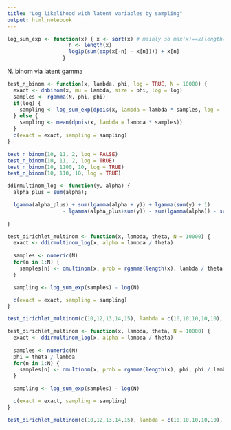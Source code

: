 ---
title: "Log likelihood with latent variables by sampling"
output: html_notebook
---

```{r}
log_sum_exp <- function(x) { x <- sort(x) # mainly so max(x)==x[length(x)]
                    n <- length(x)
                    log1p(sum(exp(x[-n] - x[n]))) + x[n]
                  }
```

N. binom via latent gamma

```{r}
test_n_binom <- function(x, lambda, phi, log = TRUE, N = 10000) {
  exact <- dnbinom(x, mu = lambda, size = phi, log = log)
  samples <- rgamma(N, phi, phi)
  if(log) {
    sampling <- log_sum_exp(dpois(x, lambda = lambda * samples, log = TRUE)) - log(N)
  } else {
    sampling <- mean(dpois(x, lambda = lambda * samples))
  }
  c(exact = exact, sampling = sampling)
}

test_n_binom(10, 11, 2, log = FALSE)
test_n_binom(10, 11, 2, log = TRUE)
test_n_binom(10, 1100, 10, log = TRUE)
test_n_binom(10, 110, 10, log = TRUE)
```


```{r}
ddirmultinom_log <- function(y, alpha) {
  alpha_plus = sum(alpha);

  lgamma(alpha_plus) + sum(lgamma(alpha + y)) + lgamma(sum(y) + 1)
                  - lgamma(alpha_plus+sum(y)) - sum(lgamma(alpha)) - sum(lgamma(y + 1))
  
}

test_dirichlet_multinom <- function(x, lambda, theta, N = 10000) {
  exact <- ddirmultinom_log(x, alpha = lambda / theta)
  
  samples <- numeric(N)
  for(n in 1:N) {
    samples[n] <- dmultinom(x, prob = rgamma(length(x), lambda / theta, 1 / theta), log = TRUE)
  }

  sampling <- log_sum_exp(samples) - log(N)

  c(exact = exact, sampling = sampling)
}

test_dirichlet_multinom(c(10,12,13,14,15), lambda = c(10,10,10,10,10), theta = 1)
```

```{r}

test_dirichlet_multinom <- function(x, lambda, theta, N = 10000) {
  exact <- ddirmultinom_log(x, alpha = lambda / theta)
  
  samples <- numeric(N)
  phi = theta / lambda
  for(n in 1:N) {
    samples[n] <- dmultinom(x, prob = rgamma(length(x), phi, phi / lambda), log = TRUE)
  }

  sampling <- log_sum_exp(samples) - log(N)

  c(exact = exact, sampling = sampling)
}

test_dirichlet_multinom(c(10,12,13,14,15), lambda = c(10,10,10,10,10), theta = 1)
```

